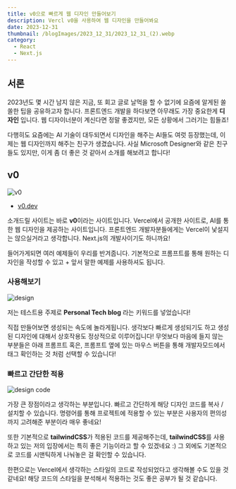 ```yaml
---
title: v0으로 빠르게 웹 디자인 만들어보기
description: Vercl v0을 사용하여 웹 디자인을 만들어봐요
date: 2023-12-31
thumbnail: /blogImages/2023_12_31/2023_12_31_(2).webp
category:
  - React
  - Next.js
---
```


## 서론

2023년도 몇 시간 남지 않은 지금, 또 회고 글로 날먹을 할 수 없기에 요즘에 알게된 쏠쏠한 팁을 공유하고자 합니다.
프론트엔드 개발을 하다보면 아무래도 가장 중요한게 **디자인** 입니다. 웹 디자이너분이 계신다면 정말 좋겠지만, 모든 상황에서 그러기는 힘들죠!

다행히도 요즘에는 AI 기술이 대두되면서 디자인을 해주는 AI들도 여럿 등장했는데, 이제는 웹 디자인까지 해주는 친구가 생겼습니다.
사실 Microsoft Designer와 같은 친구들도 있지만, 이게 좀 더 좋은 것 같아서 소개를 해보려고 합니다!

## v0

![v0](</blogImages/2023_12_31/2023_12_31_(1).webp>)

- [v0.dev](https://v0.dev/)

소개드릴 사이트는 바로 **v0**이라는 사이트입니다. Vercel에서 공개한 사이트로, AI를 통한 웹 디자인을 제공하는 사이트입니다.
프론트엔드 개발자분들에게는 Vercel이 낯설지는 않으실거라고 생각합니다. Next.js의 개발사이기도 하니까요!

들어가게되면 여러 예제들이 우리를 반겨줍니다. 기본적으로 프롬프트를 통해 원하는 디자인을 작성할 수 있고 + 앞서 말한 예제를 사용하셔도 됩니다.

### 사용해보기

![design](</blogImages/2023_12_31/2023_12_31_(3).webp>)

저는 테스트용 주제로 **Personal Tech blog** 라는 키워드를 넣었습니다!

직접 만들어보면 생성되는 속도에 놀라게됩니다. 생각보다 빠르게 생성되기도 하고 생성된 디자인에 대해서 상호작용도 정상적으로 이루어집니다!
무엇보다 마음에 들지 않는 부분들은 아래 프롬프트 혹은, 프롬프트 옆에 있는 마우스 버튼을 통해 개발자모드에서 태그 확인하는 것 처럼 선택할 수 있습니다!

### 빠르고 간단한 적용

![design code](</blogImages/2023_12_31/2023_12_31_(4).webp>)

가장 큰 장점이라고 생각하는 부분입니다. 빠르고 간단하게 해당 디자인 코드를 복사 / 설치할 수 있습니다.
명령어를 통해 프로젝트에 적용할 수 있는 부분은 사용자의 편의성까지 고려해준 부분이라 매우 좋네요!

또한 기본적으로 **tailwindCSS**가 적용된 코드를 제공해주는데, **tailwindCSS**를 사용하고 있는 저의 입장에서는 특히 좋은 기능이라고 할 수 있겠네요 :)
그 외에도 기본적으로 코드를 시맨틱하게 나눠놓은 걸 확인할 수 있습니다.

한편으로는 Vercel에서 생각하는 스타일의 코드로 작성되었다고 생각해볼 수도 있을 것 같네요! 해당 코드의 스타일을 분석해서 적용하는 것도 좋은 공부가 될 것 같습니다.
